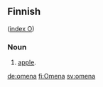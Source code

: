 ==Finnish==
([[Wiktionary:Finnish_index_o|index O]])

===Noun===

# [[apple]].

[[de:omena]]
[[fi:Omena]]
[[sv:omena]]